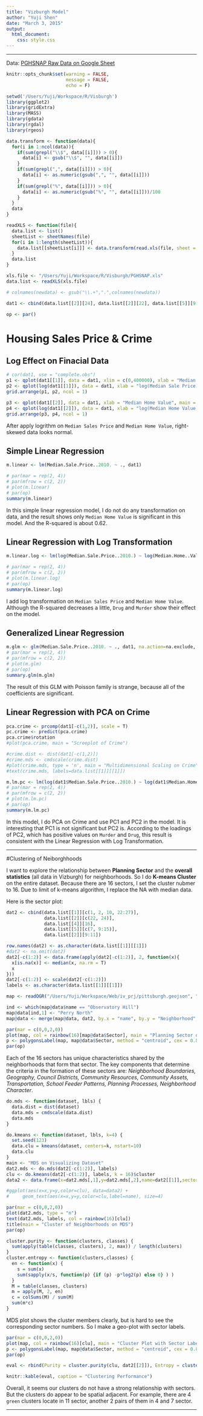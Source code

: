 ```yaml
---
title: "Vizburgh Model"
author: "Yuji Shen"
date: "March 3, 2015"
output:
  html_document:
    css: style.css
---
```


******
Data: [PGHSNAP Raw Data on Google Sheet](https://docs.google.com/spreadsheet/ccc?key=0Ag0xdSSLPcUHdEo0STlkRVBpcVZEcUtwTG9wWjJTd2c#gid=1)

```r
knitr::opts_chunk$set(warning = FALSE,
                      message = FALSE,
                      echo = F)
```

```r
setwd('/Users/Yuji/Workspace/R/Visburgh')
library(ggplot2)
library(gridExtra)
library(MASS)
library(gdata)
library(rgdal)
library(rgeos)

data.transform <- function(data){
  for(i in 1:ncol(data)){
    if(sum(grepl("\\$", data[[i]])) > 0){
      data[i] <- gsub("\\$", "", data[[i]])
    }
    if(sum(grepl(",", data[[i]])) > 0){
      data[i] <- as.numeric(gsub(",", "", data[[i]]))
    }
    if(sum(grepl("%", data[[i]])) > 0){
      data[i] <- as.numeric(gsub("%", "", data[[i]]))/100
    }
  }
  data
}

readXLS <- function(file){
  data.list <- list()
  sheetList <- sheetNames(file)
  for(i in 1:length(sheetList)){
    data.list[[sheetList[i]]] <- data.transform(read.xls(file, sheet = sheetList[i], na.strings = "N/A"))
  }
  data.list
}

xls.file <- "/Users/Yuji/Workspace/R/Visburgh/PGHSNAP.xls"
data.list <- readXLS(xls.file)

# colnames(newdata) <- gsub("\\.+",".",colnames(newdata))

dat1 <- cbind(data.list[[2]][24], data.list[[2]][22], data.list[[5]][9:15])

op <- par()
```

# Housing Sales Price & Crime
## Log Effect on Finacial Data
```r
# cor(dat1, use = "complete.obs")
p1 <- qplot(dat1[[1]], data = dat1, xlim = c(0,400000), xlab = "Median Sale Price", main = "Raw v.s. Log Median Sales Price")
p2 <- qplot(log(dat1[[1]]), data = dat1, xlab = "log(Median Sale Price)")
grid.arrange(p1, p2, ncol = 1)

p3 <- qplot(dat1[[2]], data = dat1, xlab = "Median Home Value", main = "Raw v.s. Log Median Housing Value")
p4 <- qplot(log(dat1[[2]]), data = dat1, xlab = "log(Median Home Value)")
grid.arrange(p3, p4, ncol = 1)
```

After apply logrithm on `Median Sales Price` and `Median Home Value`, right-skewed data looks normal.

## Simple Linear Regression
```r
m.linear <- lm(Median.Sale.Price..2010. ~ ., dat1)

# par(mar = rep(2, 4))
# par(mfrow = c(2, 2))
# plot(m.linear)
# par(op)
summary(m.linear)
```

In this simple linear regression model, I do not do any transformation on data, and the result shows only `Median Home Value` is significant in this model. And the R-squared is about 0.62.

## Linear Regression with Log Transformation
```r
m.linear.log <- lm(log(Median.Sale.Price..2010.) ~ log(Median.Home..Value..2010.) + . - Median.Home..Value..2010., dat1)

# par(mar = rep(2, 4))
# par(mfrow = c(2, 2))
# plot(m.linear.log)
# par(op)
summary(m.linear.log)
```

I add log transformation on `Median Sales Price` and `Median Home Value`. Although the R-squared decreases a little, `Drug` and `Murder` show their effect on the model.

## Generalized Linear Regression
```r
m.glm <- glm(Median.Sale.Price..2010. ~ ., dat1, na.action=na.exclude, family=poisson)
# par(mar = rep(2, 4))
# par(mfrow = c(2, 2))
# plot(m.glm)
# par(op)
summary.glm(m.glm)
```

The result of this GLM with Poisson family is strange, because all of the coefficients are significant.

## Linear Regression with PCA on Crime
```r
pca.crime <- prcomp(dat1[-c(1,2)], scale = T)
pc.crime <- predict(pca.crime)
pca.crime$rotation
#plot(pca.crime, main = "Screeplot of Crime")

#crime.dist <- dist(dat1[-c(1,2)])
#crime.mds <- cmdscale(crime.dist)
#plot(crime.mds, type = 'n', main = "Multidimensional Scaling on Crime")
#text(crime.mds, labels=data.list[[1]][[1]])

m.lm.pc <- lm(log(dat1$Median.Sale.Price..2010.) ~ log(dat1$Median.Home..Value..2010.) + pc.crime[,1] + pc.crime[,2])
# par(mar = rep(2, 4))
# par(mfrow = c(2, 2))
# plot(m.lm.pc)
# par(op)
summary(m.lm.pc)
```

In this model, I do PCA on Crime and use PC1 and PC2 in the model. It is interesting that PC1 is not significant but PC2 is. According to the loadings of PC2, which has positive values on `Murder` and `Drug`, this result is consistent with the Linear Regression with Log Transformation.

******

#Clustering of Neiborghhoods


I want to explore the relationship between **Planning Sector** and the **overall statistics** (all data in Vizburgh) for neighborhoods. So I do **K-means Cluster** on the entire dataset. Because there are 16 sectors, I set the cluster nubmer to 16. Due to limit of k-means algorithm, I replace the NA with median data.

Here is the sector plot:

```r
dat2 <- cbind(data.list[[1]][c(1, 2, 10, 22:27)],
              data.list[[2]][c(22, 24)],
              data.list[[4]][16],
              data.list[[5]][c(7, 9:15)],
              data.list[[2]][9:11])

row.names(dat2) <- as.character(data.list[[1]][[1]])
#dat2 <- na.omit(dat2)
dat2[-c(1:2)] <- data.frame(apply(dat2[-c(1:2)], 2, function(x){
  x[is.na(x)] <- median(x, na.rm = T)
  x
}))
dat2[-c(1:2)] <- scale(dat2[-c(1:2)])
labels <- as.character(data.list[[1]][[1]])

map <- readOGR("/Users/Yuji/Workspace/Web/iv_prj/pittsburgh.geojson", "OGRGeoJSON", verbose = F, p4s = '+init=epsg:4326', stringsAsFactors=F)

ind <- which(map@data$name == "Observatory Hill")
map@data[ind,1] <- "Perry North"
map@data <- merge(map@data, dat2, by.x = "name", by.y = "Neighborhood", all.x = T, sort = F)

par(mar = c(0,0,2,0))
plot(map, col = rainbow(16)[map@data$Sector], main = "Planning Sector of Pittsburgh")
p <- polygonsLabel(map, map@data$Sector, method = "centroid", cex = 0.8)
par(op)
```

Each of the 16 sectors has unique characteristics shared by the neighborhoods that form that sector. The key components that determine the criteria in the formation of these sectors are:  _Neighborhood Boundaries, Geography, Council Districts, Community Resources, Community Assets, Transportation, School Feeder Patterns, Planning Processes, Neighborhood Character_.

```r


do.mds <- function(dataset, lbls) {
  data.dist = dist(dataset)
  data.mds = cmdscale(data.dist)
  data.mds
}

do.kmeans <- function(dataset, lbls, k=4) {
  set.seed(123)
  data.clu = kmeans(dataset, centers=k, nstart=10)
  data.clu
}
main <- "MDS on Visualizing Dataset"
dat2.mds <- do.mds(dat2[-c(1:2)], labels)
clu <- do.kmeans(dat2[-c(1:2)], labels, k = 16)$cluster
data2 <- data.frame(x=dat2.mds[,1],y=dat2.mds[,2],name=dat2[[1]],sector=factor(dat2[[2]]), clu=factor(clu))

#ggplot(aes(x=x,y=y,color=clu), data=data2) +
#     geom_text(aes(x=x,y=y,color=clu,label=name), size=4)

par(mar = c(0,0,2,0))
plot(dat2.mds, type = "n")
text(dat2.mds, labels, col = rainbow(16)[clu])
title(main = "Cluster of Neighborhoods on MDS")
par(op)

cluster.purity <- function(clusters, classes) {
  sum(apply(table(classes, clusters), 2, max)) / length(clusters)
}
cluster.entropy <- function(clusters,classes) {
  en <- function(x) {
    s = sum(x)
    sum(sapply(x/s, function(p) {if (p) -p*log2(p) else 0} ) )
  }
  M = table(classes, clusters)
  m = apply(M, 2, en)
  c = colSums(M) / sum(M)
  sum(m*c)
}

```

MDS plot shows the cluster members clearly, but is hard to see the corresponding sector numbers. So I make a geo-plot with sector labels.

```r
par(mar = c(0,0,2,0))
plot(map, col = rainbow(16)[clu], main = "Cluster Plot with Sector Labels")
p <- polygonsLabel(map, map@data$Sector, method = "centroid", cex = 0.8)
par(op)

eval <- rbind(Purity = cluster.purity(clu, dat2[[2]]), Entropy = cluster.entropy(clu, dat2[[2]]))

knitr::kable(eval, caption = "Clustering Performance")
```

Overall, it seems our clusters do not have a strong relationship with sectors. But the clusters do appear to be spatial adjacent. For example, there are 4 `green` clusters locate in 11 sector, another 2 pairs of them in 4 and 7 sector.

******